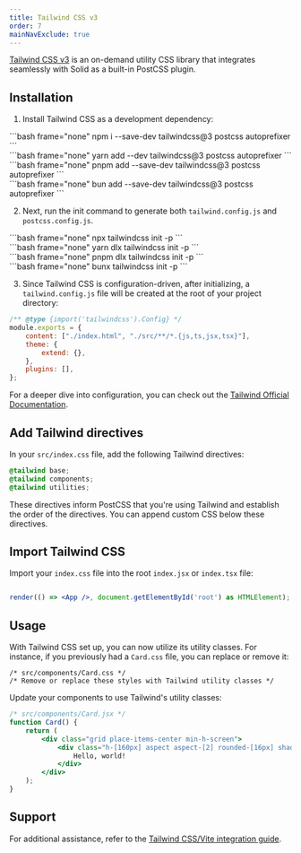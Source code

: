 ```yaml
---
title: Tailwind CSS v3
order: 7
mainNavExclude: true
---
```


[Tailwind CSS v3](https://v3.tailwindcss.com/) is an on-demand utility CSS library that integrates seamlessly with Solid as a built-in PostCSS plugin.

## Installation

1. Install Tailwind CSS as a development dependency:

<TabsCodeBlocks>
<div id="npm">
```bash frame="none"
npm i --save-dev tailwindcss@3 postcss autoprefixer
```
</div>

<div id="yarn">
	```bash frame="none" yarn add --dev tailwindcss@3 postcss autoprefixer ```
</div>

<div id="pnpm">
	```bash frame="none" pnpm add --save-dev tailwindcss@3 postcss autoprefixer
	```
</div>

<div id="bun">
```bash frame="none"
bun add --save-dev tailwindcss@3 postcss autoprefixer
```
</div>
</TabsCodeBlocks>

2. Next, run the init command to generate both `tailwind.config.js` and `postcss.config.js`.

<TabsCodeBlocks>
<div id="npm">
```bash frame="none"
npx tailwindcss init -p
```
</div>

<div id="yarn">```bash frame="none" yarn dlx tailwindcss init -p ```</div>

<div id="pnpm">```bash frame="none" pnpm dlx tailwindcss init -p ```</div>

<div id="bun">
```bash frame="none"
bunx tailwindcss init -p
```
</div>
</TabsCodeBlocks>

3. Since Tailwind CSS is configuration-driven, after initializing, a `tailwind.config.js` file will be created at the root of your project directory:

```js
/** @type {import('tailwindcss').Config} */
module.exports = {
	content: ["./index.html", "./src/**/*.{js,ts,jsx,tsx}"],
	theme: {
		extend: {},
	},
	plugins: [],
};
```

For a deeper dive into configuration, you can check out the [Tailwind Official Documentation](https://tailwindcss.com/docs/configuration).

## Add Tailwind directives

In your `src/index.css` file, add the following Tailwind directives:

```css
@tailwind base;
@tailwind components;
@tailwind utilities;
```

These directives inform PostCSS that you're using Tailwind and establish the order of the directives. You can append custom CSS below these directives.

## Import Tailwind CSS

Import your `index.css` file into the root `index.jsx` or `index.tsx` file:

```jsx

render(() => <App />, document.getElementById('root') as HTMLElement);
```

## Usage

With Tailwind CSS set up, you can now utilize its utility classes.
For instance, if you previously had a `Card.css` file, you can replace or remove it:

```
/* src/components/Card.css */
/* Remove or replace these styles with Tailwind utility classes */
```

Update your components to use Tailwind's utility classes:

```jsx
/* src/components/Card.jsx */
function Card() {
	return (
		<div class="grid place-items-center min-h-screen">
			<div class="h-[160px] aspect aspect-[2] rounded-[16px] shadow-[0_0_0_4px_hsl(0_0%_0%_/_15%)]">
				Hello, world!
			</div>
		</div>
	);
}
```

## Support

For additional assistance, refer to the [Tailwind CSS/Vite integration guide](https://tailwindcss.com/docs/guides/vite).
